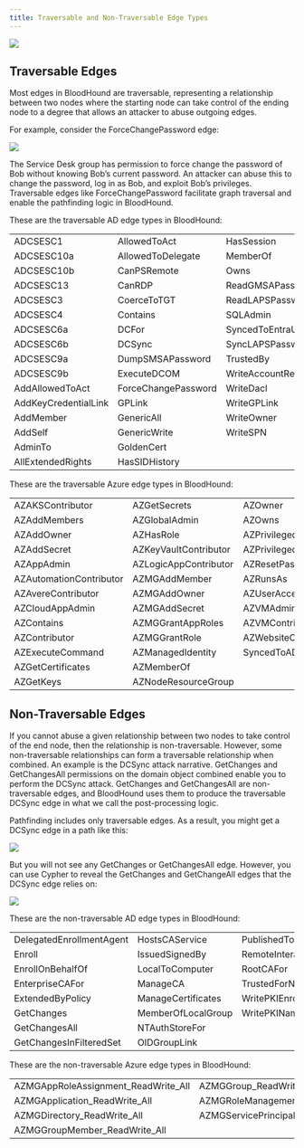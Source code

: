 ---
title: Traversable and Non-Traversable Edge Types
---

<img src="/assets/enterprise-AND-community-edition-pill-tag.svg"/> 


## Traversable Edges

Most edges in BloodHound are traversable, representing a relationship between two nodes where the starting node can take control of the ending node to a degree that allows an attacker to abuse outgoing edges.

For example, consider the ForceChangePassword edge:

<Frame>
  <img src="/assets/image-2-74.png"/>
</Frame>

The Service Desk group has permission to force change the password of Bob without knowing Bob’s current password. An attacker can abuse this to change the password, log in as Bob, and exploit Bob’s privileges. Traversable edges like ForceChangePassword facilitate graph traversal and enable the pathfinding logic in BloodHound.

These are the traversable AD edge types in BloodHound:

|     |     |     |
| --- | --- | --- |
| ADCSESC1 | AllowedToAct | HasSession |
| ADCSESC10a | AllowedToDelegate | MemberOf |
| ADCSESC10b | CanPSRemote | Owns |
| ADCSESC13 | CanRDP | ReadGMSAPassword |
| ADCSESC3 | CoerceToTGT | ReadLAPSPassword |
| ADCSESC4 | Contains | SQLAdmin |
| ADCSESC6a | DCFor | SyncedToEntraUser |
| ADCSESC6b | DCSync | SyncLAPSPassword |
| ADCSESC9a | DumpSMSAPassword | TrustedBy |
| ADCSESC9b | ExecuteDCOM | WriteAccountRestrictions |
| AddAllowedToAct | ForceChangePassword | WriteDacl |
| AddKeyCredentialLink | GPLink | WriteGPLink |
| AddMember | GenericAll | WriteOwner |
| AddSelf | GenericWrite | WriteSPN |
| AdminTo | GoldenCert |     |
| AllExtendedRights | HasSIDHistory |     |

These are the traversable Azure edge types in BloodHound:

|     |     |     |
| --- | --- | --- |
| AZAKSContributor | AZGetSecrets | AZOwner |
| AZAddMembers | AZGlobalAdmin | AZOwns |
| AZAddOwner | AZHasRole | AZPrivilegedAuthAdmin |
| AZAddSecret | AZKeyVaultContributor | AZPrivilegedRoleAdmin |
| AZAppAdmin | AZLogicAppContributor | AZResetPassword |
| AZAutomationContributor | AZMGAddMember | AZRunsAs |
| AZAvereContributor | AZMGAddOwner | AZUserAccessAdministrator |
| AZCloudAppAdmin | AZMGAddSecret | AZVMAdminLogin |
| AZContains | AZMGGrantAppRoles | AZVMContributor |
| AZContributor | AZMGGrantRole | AZWebsiteContributor |
| AZExecuteCommand | AZManagedIdentity | SyncedToADUser |
| AZGetCertificates | AZMemberOf |     |
| AZGetKeys | AZNodeResourceGroup |     |

## Non-Traversable Edges

If you cannot abuse a given relationship between two nodes to take control of the end node, then the relationship is non-traversable. However, some non-traversable relationships can form a traversable relationship when combined. An example is the DCSync attack narrative. GetChanges and GetChangesAll permissions on the domain object combined enable you to perform the DCSync attack. GetChanges and GetChangesAll are non-traversable edges, and BloodHound uses them to produce the traversable DCSync edge in what we call the post-processing logic.

Pathfinding includes only traversable edges. As a result, you might get a DCSync edge in a path like this:

<Frame>
  <img src="/assets/image-2-75.png"/>
</Frame>

But you will not see any GetChanges or GetChangesAll edge. However, you can use Cypher to reveal the GetChanges and GetChangeAll edges that the DCSync edge relies on:

<Frame>
  <img src="/assets/image-2-76.png"/>
</Frame>


These are the non-traversable AD edge types in BloodHound:

|     |     |     |
| --- | --- | --- |
| DelegatedEnrollmentAgent | HostsCAService | PublishedTo |
| Enroll | IssuedSignedBy | RemoteInteractiveLogonPrivilege |
| EnrollOnBehalfOf | LocalToComputer | RootCAFor |
| EnterpriseCAFor | ManageCA | TrustedForNTAuth |
| ExtendedByPolicy | ManageCertificates | WritePKIEnrollmentFlag |
| GetChanges | MemberOfLocalGroup | WritePKINameFlag |
| GetChangesAll | NTAuthStoreFor |     |
| GetChangesInFilteredSet | OIDGroupLink |     |

These are the non-traversable Azure edge types in BloodHound:

|     |     |
| --- | --- |
| AZMGAppRoleAssignment\_ReadWrite\_All | AZMGGroup\_ReadWrite\_All |
| AZMGApplication\_ReadWrite\_All | AZMGRoleManagement\_ReadWrite\_Directory |
| AZMGDirectory\_ReadWrite\_All | AZMGServicePrincipalEndpoint\_ReadWrite\_All |
| AZMGGroupMember\_ReadWrite\_All |     |
